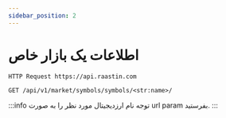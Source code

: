 ```yaml
---
sidebar_position: 2
---
```



#   اطلاعات یک بازار خاص


<div style={{direction: 'ltr'}}>

    HTTP Request https://api.raastin.com

</div>

<div style={{textAlign: 'left'}}>

    GET /api/v1/market/symbols/symbols/<str:name>/

</div>

:::info توجه
نام ارزدیجیتال مورد نظر را به صورت url param بفرستید.
:::

